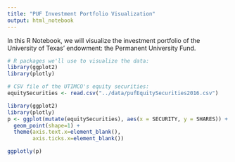 ```yaml
---
title: "PUF Investment Portfolio Visualization"
output: html_notebook
---
```


In this R Notebook, we will visualize the investment portfolio of the University of Texas' endowment: the Permanent University Fund.

```r
# R packages we'll use to visualize the data:
library(ggplot2)
library(plotly)

# CSV file of the UTIMCO's equity securities:
equitySecurities <- read.csv("../data/pufEquitySecurities2016.csv")

library(ggplot2)
library(plotly)
p <- ggplot(mutate(equitySecurities), aes(x = SECURITY, y = SHARES)) +
  geom_point(shape=1) +
  theme(axis.text.x=element_blank(),
        axis.ticks.x=element_blank())

ggplotly(p)
```

